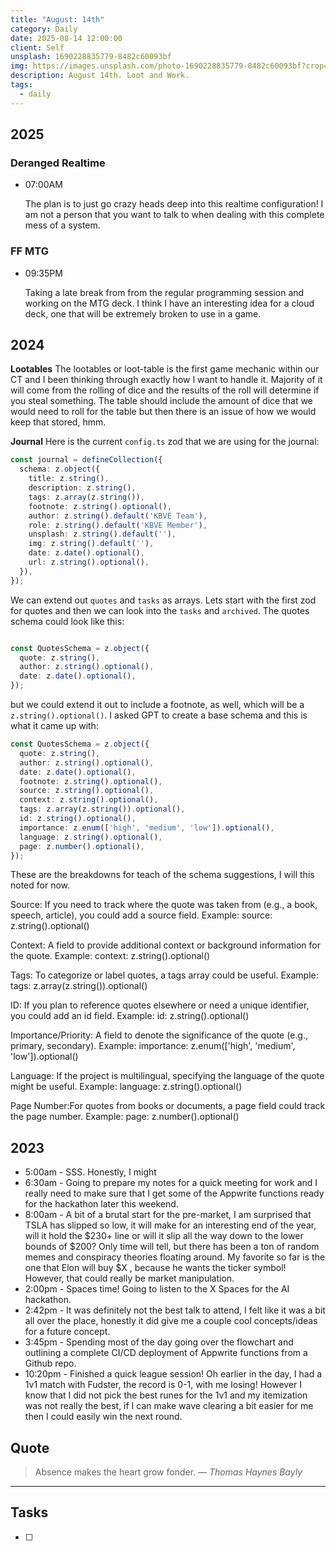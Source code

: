 ```yaml
---
title: "August: 14th"
category: Daily
date: 2025-08-14 12:00:00
client: Self
unsplash: 1690228835779-8482c60093bf
img: https://images.unsplash.com/photo-1690228835779-8482c60093bf?crop=entropy&cs=srgb&fm=jpg&ixid=MnwzNjM5Nzd8MHwxfHJhbmRvbXx8fHx8fHx8fDE2ODE3NDg2ODY&ixlib=rb-4.0.3&q=85
description: August 14th. Loot and Work.
tags:
  - daily
---
```


## 2025

### Deranged Realtime

-   07:00AM

    The plan is to just go crazy heads deep into this realtime configuration!
    I am not a person that you want to talk to when dealing with this complete mess of a system.

### FF MTG

-   09:35PM

    Taking a late break from from the regular programming session and working on the MTG deck.
    I think I have an interesting idea for a cloud deck, one that will be extremely broken to use in a game.

## 2024

**Lootables**
The lootables or loot-table is the first game mechanic within our CT and I been thinking through exactly how I want to handle it.
Majority of it will come from the rolling of dice and the results of the roll will determine if you steal something.
The table should include the amount of dice that we would need to roll for the table but then there is an issue of how we would keep that stored, hmm.

**Journal**
Here is the current `config.ts` zod that we are using for the journal:

```ts
const journal = defineCollection({
  schema: z.object({
    title: z.string(),
    description: z.string(),
    tags: z.array(z.string()),
    footnote: z.string().optional(),
    author: z.string().default('KBVE Team'),
    role: z.string().default('KBVE Member'),
    unsplash: z.string().default(''),
    img: z.string().default(''),
    date: z.date().optional(),
    url: z.string().optional(),
  }),
});

```

We can extend out `quotes` and `tasks` as arrays.
Lets start with the first zod for quotes and then we can look into the `tasks` and `archived`.
The quotes schema could look like this:

```ts

const QuotesSchema = z.object({
  quote: z.string(),
  author: z.string().optional(),
  date: z.date().optional(),
});

```

but we could extend it out to include a footnote, as well, which will be a `z.string().optional()`.
I asked GPT to create a base schema and this is what it came up with:

```ts
const QuotesSchema = z.object({
  quote: z.string(),
  author: z.string().optional(),
  date: z.date().optional(),
  footnote: z.string().optional(),
  source: z.string().optional(),
  context: z.string().optional(),
  tags: z.array(z.string()).optional(),
  id: z.string().optional(),
  importance: z.enum(['high', 'medium', 'low']).optional(),
  language: z.string().optional(),
  page: z.number().optional(),
});

```

These are the breakdowns for teach of the schema suggestions, I will this noted for now.

Source: If you need to track where the quote was taken from (e.g., a book, speech, article), you could add a source field.
Example: source: z.string().optional()

Context: A field to provide additional context or background information for the quote.
Example: context: z.string().optional()

Tags: To categorize or label quotes, a tags array could be useful.
Example: tags: z.array(z.string()).optional()


ID: If you plan to reference quotes elsewhere or need a unique identifier, you could add an id field.
Example: id: z.string().optional()


Importance/Priority: A field to denote the significance of the quote (e.g., primary, secondary).
Example: importance: z.enum(['high', 'medium', 'low']).optional()


Language: If the project is multilingual, specifying the language of the quote might be useful.
Example: language: z.string().optional()


Page Number:For quotes from books or documents, a page field could track the page number.
Example: page: z.number().optional()


<Adsense />

## 2023
- 5:00am - SSS. Honestly, I might 
- 6:30am - Going to prepare my notes for a quick meeting for work and I really need to make sure that I get some of the Appwrite functions ready for the hackathon later this weekend.
- 8:00am - A bit of a brutal start for the pre-market, I am surprised that TSLA has slipped so low, it will make for an interesting end of the year, will it hold the $230+ line or will it slip all the way down to the lower bounds of $200? Only time will tell, but there has been a ton of random memes and conspiracy theories floating around. My favorite so far is the one that Elon will buy $X , because he wants the ticker symbol! However, that could really be market manipulation.
- 2:00pm - Spaces time! Going to listen to the X Spaces for the AI hackathon.
- 2:42pm - It was definitely not the best talk to attend, I felt like it was a bit all over the place, honestly it did give me a couple cool concepts/ideas for a future concept. 
- 3:45pm - Spending most of the day going over the flowchart and outlining a complete CI/CD deployment of Appwrite functions from a Github repo. 
- 10:20pm - Finished a quick league session! Oh earlier in the day, I had a 1v1 match with Fudster, the record is 0-1, with me losing! However I know that I did not pick the best runes for the 1v1 and my itemization was not really the best, if I can make wave clearing a bit easier for me then I could easily win the next round. 
## Quote

> Absence makes the heart grow fonder.
> — <cite>Thomas Haynes Bayly</cite>

---

## Tasks

- [ ]